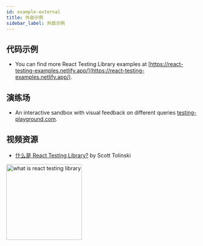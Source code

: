 ```yaml
---
id: example-external
title: 外部示例
sidebar_label: 外部示例
---
```


## 代码示例

- You can find more React Testing Library examples at [https://react-testing-examples.netlify.app/](https://react-testing-examples.netlify.app/).

## 演练场

- An interactive sandbox with visual feedback on different queries
  [testing-playground.com](https://testing-playground.com).

## 视频资源

- [什么是 React Testing Library?](https://youtu.be/JKOwJUM4_RM) by Scott
  Tolinski

<a href="https://youtu.be/JKOwJUM4_RM">
  <img
    width="200px"
    alt="what is react testing library"
    src="https://img.youtube.com/vi/JKOwJUM4_RM/0.jpg"
    style={{marginLeft: 36}}
  />
</a>
